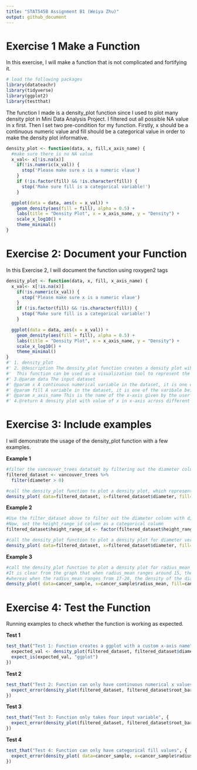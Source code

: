 ```yaml
---
title: "STAT545B Assignment B1 (Weiya Zhu)"
output: github_document
---
```


# Exercise 1 Make a Function

In this exercise, I will make a function that is not complicated and fortifying it.

```r
# load the following packages
library(datateachr)
library(tidyverse)
library(ggplot2)
library(testthat)
```

The function I made is a density_plot function since I used to plot many density plot in Mini Data Analysis Project.
I filtered out all possible NA value in x first. Then I set two pre-condition for my function. Firstly, x should be a continuous numeric value and fill should be a categorical value in order to make the density plot informative.
```r
density_plot <- function(data, x, fill,x_axis_name) {
  #make sure there is no NA value
  x_val<- x[!is.na(x)]
    if(!is.numeric(x_val)) {
      stop('Please make sure x is a numeric vlaue')
    }
    if (!is.factor(fill) && !is.character(fill)) {
      stop('Make sure fill is a categorical variable!')
    }

  ggplot(data = data, aes(x = x_val)) +
    geom_density(aes(fill = fill), alpha = 0.5) +
    labs(title = "Density Plot", x = x_axis_name, y = "Density") +
    scale_x_log10() +
    theme_minimal()
}
```

# Exercise 2: Document your Function

In this Exercise 2, I will document the function using roxygen2 tags
```r
density_plot <- function(data, x, fill, x_axis_name) {
  x_val<- x[!is.na(x)]
    if(!is.numeric(x_val)) {
      stop('Please make sure x is a numeric vlaue')
    }
    if (!is.factor(fill) && !is.character(fill)) {
      stop('Make sure fill is a categorical variable!')
    }

  ggplot(data = data, aes(x = x_val)) +
    geom_density(aes(fill = fill), alpha = 0.5) +
    labs(title = "Density Plot", x = x_axis_name, y = "Density") +
    scale_x_log10() +
    theme_minimal()
}
#' 1. density_plot
#' 2. @description The density_plot function creates a density plot wiht alpha=0.5 based on the given inputs, dataset, x, and fill values, using ggplot2.
#'  This function can be used as a visualization tool to represent the distribution of a continuous numeric variable (x) across multiple fills(categorical values).
#' 3.@param data The input dataset 
#' @param x A continuous numerical variable in the dataset, it is one of the varibale being investigated
#' @param fill A variable in the dataset, it is one of the varibale being investigated
#' @param x_axis_name This is the name of the x-axis given by the user who uses this function
#' 4.@return A density plot with value of x in x-axis across different fills and denisity as the y-axis
```

# Exercise 3: Include examples
I will demonstrate the usage of the density_plot function with a few examples.

**Example 1**
```r
#filter the vancouver_trees datatset by filtering out the diameter column with diameter>0 to avoid the warning message
filtered_dataset <- vancouver_trees %>%
  filter(diameter > 0)

#call the density_plot function to plot a density plot, which represents the distribution of the tree diameter across different root_barrier. 
density_plot( data=filtered_dataset, x=filtered_dataset$diameter, fill=filtered_dataset$root_barrier, x_axis_name="Diameter")
```

**Example 2**
```r
#Use the filter_dataset above to filter out the diameter column with diameter>0
#Now, set the height_range_id column as a categorical column 
filtered_dataset$height_range_id <- factor(filtered_dataset$height_range_id)

#call the density_plot function to plot a density plot for diameter versus height_range_id, where the different height_range_id are shown as fills
density_plot( data=filtered_dataset, x=filtered_dataset$diameter, fill=filtered_dataset$height_range_id, x_axis_name="Diameter")
```

**Example 3**
```r
#call the density_plot function to plot a density plot for radius_mean versus the results of diagnosis. 
#It is clear from the graph that when radius_mean ranges around 15, the density of the diagnosis B is extremely high,
#whereas when the radius_mean ranges from 17-20, the density of the diagnosis M is very high.
density_plot( data=cancer_sample, x=cancer_sample$radius_mean, fill=cancer_sample$diagnosis, x_axis_name="radius_mean")
```

# Exercise 4: Test the Function
Running examples to check whether the function is working as expected.

**Test 1**
```r
test_that("Test 1: Function creates a ggplot with a custom x-axis name", {
  expected_val <- density_plot(filtered_dataset, filtered_dataset$diameter, filtered_dataset$root_barrier, x_axis_name = "Diameter")
  expect_is(expected_val, "ggplot")
})
```

**Test 2**
```r
test_that("Test 2: Function can only have continuous numerical x values", {
  expect_error(density_plot(filtered_dataset, filtered_dataset$root_barrier, filtered_dataset$diameter, x_axis_name="Diameter"))
})
```

**Test 3**
```r
test_that("Test 3: Function only takes four input variable", {
  expect_error(density_plot(filtered_dataset, filtered_dataset$root_barrier, filtered_dataset$diameter, filtered_dataset$height_range_id, x_axis_name="Diameter"))
})
```

**Test 4**
```r
test_that("Test 4: Function can only have categorical fill values", {
  expect_error(density_plot( data=cancer_sample, x=cancer_sample$radius_mean, fill=cancer_sample$area_mean, x_axis_name="radius_mean"))
})
```